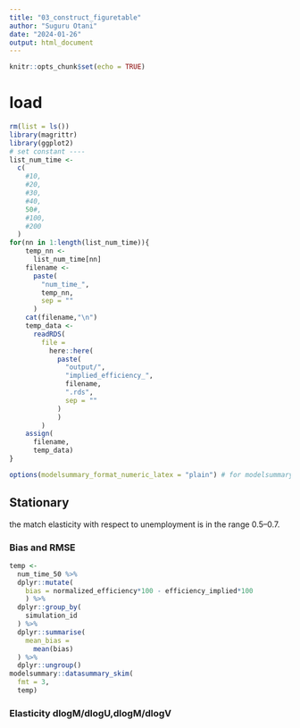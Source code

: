 ```yaml
---
title: "03_construct_figuretable"
author: "Suguru Otani"
date: "2024-01-26"
output: html_document
---
```


```r
knitr::opts_chunk$set(echo = TRUE)
```

# load {.tabset}

```r
rm(list = ls())
library(magrittr)
library(ggplot2)
# set constant ----
list_num_time <-
  c(
    #10,
    #20,
    #30,
    #40,
    50#,
    #100,
    #200
  )
for(nn in 1:length(list_num_time)){
    temp_nn <-
      list_num_time[nn]
    filename <-
      paste(
        "num_time_",
        temp_nn,
        sep = ""
      )
    cat(filename,"\n")
    temp_data <-
      readRDS(
        file =
          here::here(
            paste(
              "output/",
              "implied_efficiency_",
              filename,
              ".rds",
              sep = ""
            )
            )
        )
    assign(
      filename,
      temp_data)
}

options(modelsummary_format_numeric_latex = "plain") # for modelsummary output
```



## Stationary {.tabset}

the match elasticity with respect to unemployment is in the range 0.5–0.7.

### Bias and RMSE

```r
temp <-
  num_time_50 %>% 
  dplyr::mutate(
    bias = normalized_efficiency*100 - efficiency_implied*100
    ) %>% 
  dplyr::group_by(
    simulation_id
  ) %>% 
  dplyr::summarise(
    mean_bias =
      mean(bias)
  ) %>% 
  dplyr::ungroup()
modelsummary::datasummary_skim(
  fmt = 3,
  temp)

```

### Elasticity dlogM/dlogU,dlogM/dlogV

```r


```
